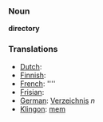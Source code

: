 === Noun ===

'''directory'''

=== Translations ===
*[[Dutch]]: [[]]
*[[Finnish]]: [[]]
*[[French]]: [[]] ''''
*[[Frisian]]: [[]]
*[[German]]: [[Verzeichnis]] ''n''
*[[Klingon]]: [[mem]]